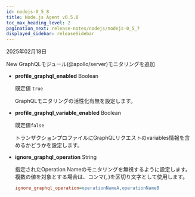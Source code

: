 ```yaml
---
id: nodejs-0_5_8
title: Node.js Agent v0.5.8
toc_max_heading_level: 2
pagination_next: release-notes/nodejs/nodejs-0_5_7
displayed_sidebar: releaseSidebar
---
```


2025年02月18日

<Status priority='1'>New</Status> GraphQLモジュール(@apollo/server)モニタリングを追加

- **profile_graphql_enabled** <span class='type'>Boolean</span>

  既定値 `true`

  GraphQLモニタリングの活性化有無を設定します。

- **profile_graphql_variable_enabled** <span class='type'>Boolean</span> 

  既定値`false` 

  トランザクションプロファイルにGraphQLリクエストのvariables情報を含めるかどうかを設定します。

- **ignore_graphql_operation** <span class='type'>String</span> 

  指定されたOperation Nameのモニタリングを無視するように設定します。 複数の値を対象とする場合は、コンマ(`,`)を区切り文字として使用します。 

  ```ini title='whatap.conf'
  ignore_graphql_operation=operationNameA,operationNameB
  ```


<DownloadNode2 ver="0.5.8" />
